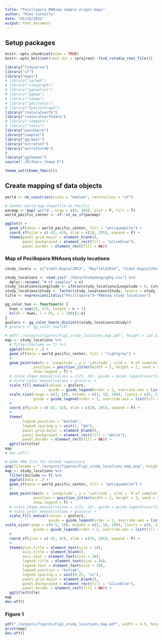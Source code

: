 ```yaml
---
title: "Pocillopora RNAseq sample origin maps"
author: "Mike Connelly"
date: "01/26/2022"
output: html_document
---
```

## Setup packages
```r
knitr::opts_chunk$set(echo = TRUE)
knitr::opts_knit$set(root.dir = rprojroot::find_rstudio_root_file())
```
```r
library("tidyverse")
library("sf")
library("maps")
# library("igraph")
# library("tidygraph")
# library("ggspatial")
# library("ggmap")
# library("usmap")
# library("gdistance")
# library("SpatialGraph")
library("rnaturalearth")
library("rnaturalearthdata")
# library("osmdata")
# library("tools")
library("patchwork")
library("cowplot")
library("ggrepel")
library("extrafont")
library("extrafontdb")
# 
library("ggthemes")
source("./R/fmars_theme.R")
```

```r
theme_set(theme_fmars())
```

## Create mapping sf data objects
```r
world <- ne_countries(scale = "medium", returnclass = "sf")
```
```r
# Center world map shapefile on Pacific
pacmap <- map('world', wrap = c(0, 360), plot = F, fill = T)
world_pacific_center <- sf::st_as_sf(pacmap)
```
```r
ggplot() +
  geom_sf(data = world_pacific_center, fill = "antiquewhite") + 
  coord_sf(ylim = c(-42, 42), xlim = c(20, 295), expand = F) +
  theme(panel.grid.major = element_blank(), 
        panel.background = element_rect(fill = "aliceblue"), 
        panel.border = element_rect(fill = NA))
```

### Map of Pocillopora RNAseq study locations
```r
study_levels <- c("Vidal-Dupiol2013", "Mayfield2014", "Vidal-Dupiol2014", "Yuan2017", "Zhou2017", "Brener-Raffali2018", "Delgadillo-Nuno2018", "RSMAS2018", "Tang2018", "Wecker2018", "Zhou2018", "Poquita-Du2019", "Zhou2019", "Buitrago-Lopez2020", "Chuang-Mitarai2020", "Li2020", "Becker2021", "Rutgers2021", "Stephens2021", "Zhu2021", "ConnellyEAPSI", "Grupstra2022")
```
```r
study_locations <- read_csv("./data/StudyGeography.csv") %>%
  dplyr::rename( "# of samples" = n)
study_locations$Longitude <- ifelse(study_locations$Longitude < 0, (study_locations$Longitude + 360), (study_locations$Longitude)) 
study_locations$Study <- factor(study_locations$Study, levels = study_levels, ordered = TRUE)
title <- expression(italic("Pocillopora")~"RNAseq study locations")
```
```r
gg_color_hue <- function(n) {
  hues = seq(15, 375, length = n + 1)
  hcl(h = hues, l = 65, c = 100)[1:n]
}
gcolors <- gg_color_hue(n_distinct(study_locations$Study))
# gcolors <- gg_color_hue(19)
```
```r
# pdf("./outputs/figures/Fig1_study_locations_map.pdf", height = 114.3/25.4, width = 180/25.4)
map <- study_locations %>% 
  # filter(Include == T) %>%
  ggplot(data = .) +
  geom_sf(data = world_pacific_center, fill = "lightgrey") + 
  # 
  geom_point(aes(x = `Longitude`, y = `Latitude`, size = `# of samples`, fill = `Study`), shape = 21, alpha = 0.8, color = "black", stroke = 0.5,
             position = position_jitter(width = 2, height = 2, seed = 3),
             show.legend = T) +
  # scale_shape_manual(values = c(21, 24), guide = guide_legend(override.aes = list(size = 5))) +
  # scale_color_manual(values = gcolors) +
  scale_fill_manual(values = gcolors,
                    guide = guide_legend(order = 1, override.aes = list(size = 3, shape = 21, fill = gcolors), nrow = 6, title.position = "top")) +
  scale_size(range = c(1, 10), breaks = c(1, 10, 100), limits = c(0, 120),
             guide = guide_legend(order = 2, override.aes = list(fill = "black"), nrow = 6, title.position = "top")) +
  # 
  coord_sf(ylim = c(-42, 42), xlim = c(20, 295), expand = F) +
  # 
  theme(
        legend.position = "bottom",
        legend.spacing.y = unit(1, "mm"),
        panel.grid.major = element_blank(),
        panel.background = element_rect(fill = "white"),
        panel.border = element_rect(fill = NA)) +
  ggtitle(title)
map
# dev.off()
```
```r
# make PNG file for GitHub repository
png(filename = "./outputs/figures/Fig1_study_locations_map.png", height = 600, width = 1000, units = "px")
map <- study_locations %>% 
  filter(Include == T) %>%
  ggplot(data = .) +
  geom_sf(data = world_pacific_center, fill = "antiquewhite") + 
  # 
  geom_point(aes(x = `Longitude`, y = `Latitude`, size = `# of samples`, fill = `Study`), shape = 21, alpha = 0.8, color = "black", stroke = 0.5,
             position = position_jitter(width = 2, height = 2, seed = 3),
             show.legend = T) +
  # scale_shape_manual(values = c(21, 24), guide = guide_legend(override.aes = list(size = 5))) +
  # scale_color_manual(values = gcolors) +
  scale_fill_manual(values = gcolors,
                    guide = guide_legend(order = 1, override.aes = list(size = 6, shape = 21, fill = gcolors), nrow = 5, title.position = "top")) +
scale_size(range = c(0.5, 10), breaks = c(1, 10, 100), limits = c(0, 120),
             guide = guide_legend(order = 2, override.aes = list(fill = "black"), nrow = 6, title.position = "top")) +
  # 
  coord_sf(ylim = c(-42, 42), xlim = c(20, 295), expand = F) +
  # 
  theme(plot.title = element_text(size = 28),
        axis.title = element_blank(),
        axis.text = element_text(size = 20),
        legend.title = element_text(size = 24),
        legend.text = element_text(size = 20),
        legend.position = "bottom",
        legend.spacing.y = unit(0.25, "in"),
        panel.grid.major = element_blank(), 
        panel.background = element_rect(fill = "aliceblue"), 
        panel.border = element_rect(fill = NA)) +
  ggtitle(title)
map
dev.off()
```

### Figure 1
```r
pdf("./outputs/figures/Fig1_study_locations_map.pdf", width = 6.5, height = 6.5)
print(map)
dev.off()
```

